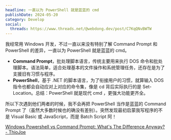 ```yaml
---
headline: 一直以为 PowerShell 就是蓝蓝的 cmd
publishDate: 2024-05-20
category: Develop
social:
  threads: https://www.threads.net/@webdong.dev/post/C7KqQNvBWTW
---
```


我经常用 Windows 开发，不过一直以来没有特别了解 Command Prompt 和 PowerShell 的差异，一直以为 PowerShell 就是蓝蓝的 cmd。

- **Command Prompt**，批处理脚本语言，传统主要用来执行 DOS 命令和批处理脚本。语法简单，适合处理基本的文件操作和系统管理任务，还存在是为了支援旧有习惯与程序。
- **PowerShell**，基于 .NET 的脚本语言，为了衔接用户的习惯，就算输入 DOS 指令也都会自动应对上对应的命令集，像是 cd 背后实际执行的是 Set-Location。总结：PowerShell 就是现代 cmd ，更强大功能更齐全。

所以下次遇到他们两者的时候，我不会再把 PowerShell 当作是蓝蓝的 Command Prompt 了（虽然大多数时候也的确没有差别）。突然发现最初启蒙我写程序的不是 Visual Basic 或 JavaScript，而是 Batch Script 阿！

[Windows Powershell vs Command Prompt: What's The Difference Anyway? - ThioJoe](https://www.youtube.com/watch?v=H0gwnFV_SFs)

